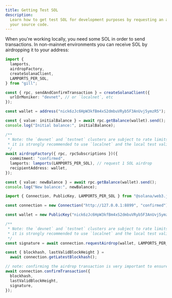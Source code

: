 ```yaml
---
title: Getting Test SOL
description:
  Learn how to get test SOL for development purposes by requesting an airdrop in
  your source code.
---
```


When you're working locally, you need some SOL in order to send transactions. In
non-mainnet environments you can receive SOL by airdropping it to your address:

<CodeTabs storage="cookbook">

```typescript !! title="gill"
import {
  lamports,
  airdropFactory,
  createSolanaClient,
  LAMPORTS_PER_SOL,
} from "gill";

const { rpc, sendAndConfirmTransaction } = createSolanaClient({
  urlOrMoniker: "devnet", // or `localnet`, etc
});

const wallet = address("nick6zJc6HpW3kfBm4xS2dmbuVRyb5F3AnUvj5ymzR5");

const { value: initialBalance } = await rpc.getBalance(wallet).send();
console.log("Initial balance:", initialBalance);

/**
 * Note: the `devnet` and `testnet` clusters are subject to rate limits.
 * it is strongly recommended to use `localnet` and the local test validator
 */
await airdropFactory({ rpc, rpcSubscriptions })({
  commitment: "confirmed",
  lamports: lamports(LAMPORTS_PER_SOL), // request 1 SOL airdrop
  recipientAddress: wallet,
});

const { value: newBalance } = await rpc.getBalance(wallet).send();
console.log("New balance:", newBalance);
```

```typescript !! title="web3.js"
import { Connection, PublicKey, LAMPORTS_PER_SOL } from "@solana/web3.js";

const connection = new Connection("http://127.0.0.1:8899", "confirmed");

const wallet = new PublicKey("nick6zJc6HpW3kfBm4xS2dmbuVRyb5F3AnUvj5ymzR5");

/**
 * Note: the `devnet` and `testnet` clusters are subject to rate limits.
 * it is strongly recommended to use `localnet` and the local test validator
 */
const signature = await connection.requestAirdrop(wallet, LAMPORTS_PER_SOL); // request 1 SOL airdrop

const { blockhash, lastValidBlockHeight } =
  await connection.getLatestBlockhash();

// note: confirming the airdrop transaction is very important to ensure the wallet has
await connection.confirmTransaction({
  blockhash,
  lastValidBlockHeight,
  signature,
});
```

</CodeTabs>
